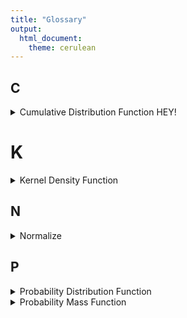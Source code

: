 ```yaml
---
title: "Glossary"
output: 
  html_document: 
    theme: cerulean
---
```


<script type="text/javascript">
 function showhide(id) {
    var e = document.getElementById(id);
    e.style.display = (e.style.display == 'block') ? 'none' : 'block';
 }
</script>

## C

<details>
  <summary>Cumulative Distribution Function HEY!</summary>

Source: DataCamp – Exploratory Data Analysis in Python 
Source: empiricaldist package 

**Notes** 

For a given value of x, it tells you the probability of getting something <= x 

Example computing the empirical cdf 
```
def ecdf(data): 

    """Compute ECDF for a one-dimensional array of measurements.""" 

    # Number of data points: n 
    n = len(data) 
    
    # x-data for the ECDF: x 
    x = np.sort(data) 
    
    # y-data for the ECDF: y 
    y = np.arange(1, n + 1) / n 
    
    return x, y 
```
</details>

# K

<details>
  <summary>Kernel Density Function</summary>
 Source: DataCamp – Exploratory Data Analysis in Python 

**Notes** 

This is used to get from a PMF to a PDF 

PMF, CDF, KDE
* Use CDFs for exploration
* Use PMFs if there are a small number of unique values
* Use KDE if there are a lot of values  
</details>

## N

<details>
  <summary>Normalize</summary>
 Source: DataCamp – Exploratory Data Analysis in Python 

**Notes** 
* This actually means to add up to 1 
</details>


## P

<details>
  <summary>Probability Distribution Function </summary>

Source: DataCamp – Exploratory Data Analysis in Python 

</details>

<details>
  <summary>Probability Mass Function</summary>

Source: Datacamp – Exploratory Data Analysis 
Source: empiricaldist package 

**Notes** 

* Introduced as another way of thinking about distributions 
* It basically takes the percentage of the whole and plots it using something like matplotlib.pyplot.bar 
* Advantageous because it shows all unique values as opposed to bins 
* PDF is the continuous analog to the PMF 

</details>


  



